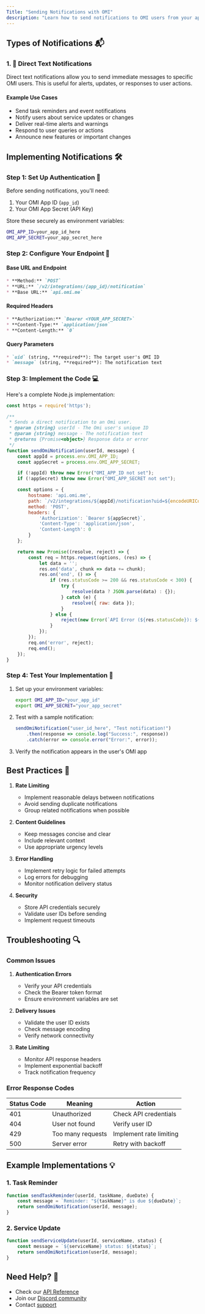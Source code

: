 ```yaml
---
Title: "Sending Notifications with OMI"
description: "Learn how to send notifications to OMI users from your applications, including direct text notifications and best practices for implementation."
---
```


## Types of Notifications 📬

### 1. 📱 Direct Text Notifications

Direct text notifications allow you to send immediate messages to specific OMI users. This is useful for alerts, updates, or responses to user actions.

#### Example Use Cases

- Send task reminders and event notifications
- Notify users about service updates or changes
- Deliver real-time alerts and warnings
- Respond to user queries or actions
- Announce new features or important changes

## Implementing Notifications 🛠️

### Step 1: Set Up Authentication 🔑

Before sending notifications, you'll need:

1. Your OMI App ID (`app_id`)
2. Your OMI App Secret (API Key)

Store these securely as environment variables:
```bash
OMI_APP_ID=your_app_id_here
OMI_APP_SECRET=your_app_secret_here
```

### Step 2: Configure Your Endpoint 🔌

#### Base URL and Endpoint

```markdown
* **Method:** `POST`
* **URL:** `/v2/integrations/{app_id}/notification`
* **Base URL:** `api.omi.me`
```

#### Required Headers

```markdown
* **Authorization:** `Bearer <YOUR_APP_SECRET>`
* **Content-Type:** `application/json`
* **Content-Length:** `0`
```

#### Query Parameters

```markdown
* `uid` (string, **required**): The target user's OMI ID
* `message` (string, **required**): The notification text
```

### Step 3: Implement the Code 💻

Here's a complete Node.js implementation:

```javascript
const https = require('https');

/**
 * Sends a direct notification to an Omi user.
 * @param {string} userId - The Omi user's unique ID
 * @param {string} message - The notification text
 * @returns {Promise<object>} Response data or error
 */
function sendOmiNotification(userId, message) {
    const appId = process.env.OMI_APP_ID;
    const appSecret = process.env.OMI_APP_SECRET;

    if (!appId) throw new Error("OMI_APP_ID not set");
    if (!appSecret) throw new Error("OMI_APP_SECRET not set");

    const options = {
        hostname: 'api.omi.me',
        path: `/v2/integrations/${appId}/notification?uid=${encodeURIComponent(userId)}&message=${encodeURIComponent(message)}`,
        method: 'POST',
        headers: {
            'Authorization': `Bearer ${appSecret}`,
            'Content-Type': 'application/json',
            'Content-Length': 0
        }
    };

    return new Promise((resolve, reject) => {
        const req = https.request(options, (res) => {
            let data = '';
            res.on('data', chunk => data += chunk);
            res.on('end', () => {
                if (res.statusCode >= 200 && res.statusCode < 300) {
                    try {
                        resolve(data ? JSON.parse(data) : {});
                    } catch (e) {
                        resolve({ raw: data });
                    }
                } else {
                    reject(new Error(`API Error (${res.statusCode}): ${data}`));
                }
            });
        });
        req.on('error', reject);
        req.end();
    });
}
```

### Step 4: Test Your Implementation 🧪

1. Set up your environment variables:
   ```bash
   export OMI_APP_ID="your_app_id"
   export OMI_APP_SECRET="your_app_secret"
   ```

2. Test with a sample notification:
   ```javascript
   sendOmiNotification("user_id_here", "Test notification!")
       .then(response => console.log("Success:", response))
       .catch(error => console.error("Error:", error));
   ```

3. Verify the notification appears in the user's OMI app

## Best Practices 🎯

1. **Rate Limiting**
   - Implement reasonable delays between notifications
   - Avoid sending duplicate notifications
   - Group related notifications when possible

2. **Content Guidelines**
   - Keep messages concise and clear
   - Include relevant context
   - Use appropriate urgency levels

3. **Error Handling**
   - Implement retry logic for failed attempts
   - Log errors for debugging
   - Monitor notification delivery status

4. **Security**
   - Store API credentials securely
   - Validate user IDs before sending
   - Implement request timeouts

## Troubleshooting 🔍

### Common Issues

1. **Authentication Errors**
   - Verify your API credentials
   - Check the Bearer token format
   - Ensure environment variables are set

2. **Delivery Issues**
   - Validate the user ID exists
   - Check message encoding
   - Verify network connectivity

3. **Rate Limiting**
   - Monitor API response headers
   - Implement exponential backoff
   - Track notification frequency

### Error Response Codes

| Status Code | Meaning | Action |
|------------|---------|---------|
| 401 | Unauthorized | Check API credentials |
| 404 | User not found | Verify user ID |
| 429 | Too many requests | Implement rate limiting |
| 500 | Server error | Retry with backoff |

## Example Implementations 💡

### 1. Task Reminder

```javascript
function sendTaskReminder(userId, taskName, dueDate) {
    const message = `Reminder: "${taskName}" is due ${dueDate}`;
    return sendOmiNotification(userId, message);
}
```

### 2. Service Update

```javascript
function sendServiceUpdate(userId, serviceName, status) {
    const message = `${serviceName} status: ${status}`;
    return sendOmiNotification(userId, message);
}
```

## Need Help? 🤝

- Check our [API Reference](https://docs.omi.me/doc/api)
- Join our [Discord community](http://discord.omi.me)
- Contact [support](https://docs.omi.me/doc/info/Support) 